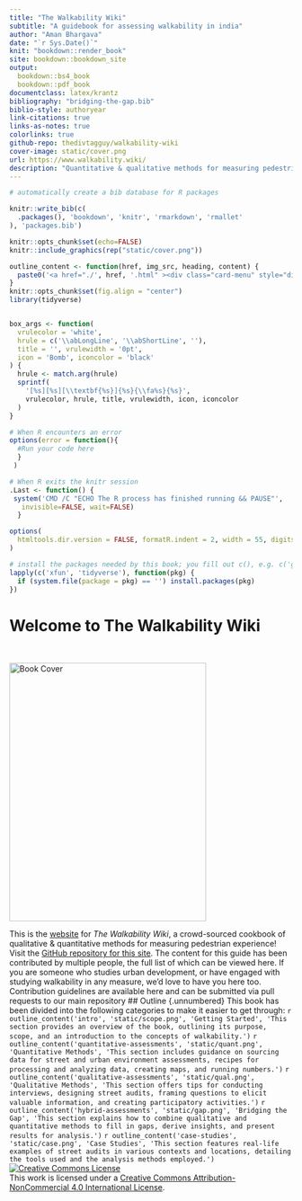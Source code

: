 ```yaml
---
title: "The Walkability Wiki"
subtitle: "A guidebook for assessing walkability in india"
author: "Aman Bhargava"
date: "`r Sys.Date()`"
knit: "bookdown::render_book"
site: bookdown::bookdown_site 
output: 
  bookdown::bs4_book
  bookdown::pdf_book
documentclass: latex/krantz
bibliography: "bridging-the-gap.bib"
biblio-style: authoryear
link-citations: true
links-as-notes: true
colorlinks: true
github-repo: thedivtagguy/walkability-wiki
cover-image: static/cover.png
url: https://www.walkability.wiki/
description: "Quantitative & qualitative methods for measuring pedestrian experience."
---
```


```r
# automatically create a bib database for R packages

knitr::write_bib(c(
  .packages(), 'bookdown', 'knitr', 'rmarkdown', 'rmallet'
), 'packages.bib')

knitr::opts_chunk$set(echo=FALSE)
knitr::include_graphics(rep("static/cover.png"))

outline_content <- function(href, img_src, heading, content) {
  paste0('<a href="./', href, '.html" ><div class="card-menu" style="display:flex; width:100%;"><div class="side1"><p><img class="inline-image" style="width:200px; height:200px;" src="', img_src, '" style="display: block; margin: auto;"></p></div><div class="side2"><h4 id="', make.names(heading), '" class="hasAnchor">', heading, '</h4><p>', content, '</p></div></div></a>')
}
knitr::opts_chunk$set(fig.align = "center")
library(tidyverse)


box_args <- function(
  vrulecolor = 'white',
  hrule = c('\\abLongLine', '\\abShortLine', ''),
  title = '', vrulewidth = '0pt',
  icon = 'Bomb', iconcolor = 'black'
) {
  hrule <- match.arg(hrule)
  sprintf(
    '[%s][%s][\\textbf{%s}]{%s}{\\fa%s}{%s}',
    vrulecolor, hrule, title, vrulewidth, icon, iconcolor
  )
}
```

```r
# When R encounters an error
options(error = function(){
  #Run your code here
  }
 )

# When R exits the knitr session    
.Last <- function() {
 system('CMD /C "ECHO The R process has finished running && PAUSE"',
   invisible=FALSE, wait=FALSE)
  }
```


```r
options(
  htmltools.dir.version = FALSE, formatR.indent = 2, width = 55, digits = 4
)

# install the packages needed by this book; you fill out c(), e.g. c('ggplot2', 'dplyr')
lapply(c('xfun', 'tidyverse'), function(pkg) {
  if (system.file(package = pkg) == '') install.packages(pkg)
})
```


# Welcome to The Walkability Wiki {.unnumbered}

<br>

<img src="static/cover.png" alt="Book Cover" class="cover" width="350" height="460"/>

```{=html}
<style>
.inline-figure {
    border: none !important;
  overflow-x: visible !important;
}
</style>
```
This is the [website](http://walkability.wiki/) for *The Walkability Wiki*, a crowd-sourced cookbook of qualitative & quantitative methods for measuring pedestrian experience! Visit the [GitHub repository for this site](https://github.com/thedivtagguy/walkability-wiki).
The content for this guide has been contributed by multiple people, the full list of which can be viewed here. If you are someone who studies urban development, or have engaged with studying walkability in any measure, we'd love to have you here too.
Contribution guidelines are available here and can be submitted via pull requests to our main repository
## Outline {.unnumbered}
This book has been divided into the following categories to make it easier to get through:
`r outline_content('intro', 'static/scope.png', 'Getting Started', 'This section provides an overview of the book, outlining its purpose, scope, and an introduction to the concepts of walkability.')`
`r outline_content('quantitative-assessments', 'static/quant.png', 'Quantitative Methods', 'This section includes guidance on sourcing data for street and urban environment assessments, recipes for processing and analyzing data, creating maps, and running numbers.')`
`r outline_content('qualitative-assessments', 'static/qual.png', 'Qualitative Methods', 'This section offers tips for conducting interviews, designing street audits, framing questions to elicit valuable information, and creating participatory activities.')`
`r outline_content('hybrid-assessments', 'static/gap.png', 'Bridging the Gap', 'This section explains how to combine qualitative and quantitative methods to fill in gaps, derive insights, and present results for analysis.')`
`r outline_content('case-studies', 'static/case.png', 'Case Studies', 'This section features real-life examples of street audits in various contexts and locations, detailing the tools used and the analysis methods employed.')`
<a rel="license" href="http://creativecommons.org/licenses/by-nc/4.0/"><img src="https://i.creativecommons.org/l/by-nc/4.0/88x31.png" alt="Creative Commons License" style="border-width:0"/></a><br />This work is licensed under a <a rel="license" href="http://creativecommons.org/licenses/by-nc/4.0/">Creative Commons Attribution-NonCommercial 4.0 International License</a>.
